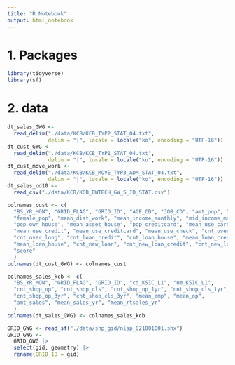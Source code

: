 ```yaml
---
title: "R Notebook"
output: html_notebook
---
```


# 1. Packages
```r
library(tidyverse)
library(sf)
```

# 2. data
```r
dt_sales_GWG <- 
  read_delim("./data/KCB/KCB_TYP2_STAT_04.txt",
             delim = "|", locale = locale("ko", encoding = "UTF-16"))
dt_cust_GWG <- 
  read_delim("./data/KCB/KCB_TYP1_STAT_04.txt",
             delim = "|", locale = locale("ko", encoding = "UTF-16"))
dt_cust_move_work <- 
  read_delim("./data/KCB/KCB_MOVE_TYP3_ADM_STAT_04.txt",
             delim = "|", locale = locale("ko", encoding = "UTF-16"))
dt_sales_cd10 <-
  read_csv("./data/KCB/KCB_DWTECH_GW_S_ID_STAT.csv")
```
```r
colnames_cust <- c(
  "BS_YR_MON", "GRID_FLAG", "GRID_ID", "AGE_CD", "JOB_CD", "amt_pop", "male_pop",
  "female_pop", "mean_dist_work", "mean_income_monthly", "mid_income_monthly",
  "pop_own_house", "mean_asset_house", "pop_creditcard", "mean_use_card",
  "mean_use_credit", "mean_use_creditcard", "mean_use_check", "cnt_over_short",
  "cnt_over_long", "cnt_loan_credit", "cnt_loan_house", "mean_loan_credit",
  "mean_loan_house", "cnt_new_loan", "cnt_new_loan_credit", "cnt_new_loan_house",
  "score"
  )
colnames(dt_cust_GWG) <- colnames_cust

colnames_sales_kcb <- c(
  "BS_YR_MON", "GRID_FLAG", "GRID_ID", "cd_KSIC_L1", "nm_KSIC_L1",
  "cnt_shop_op", "cnt_shop_cls", "cnt_shop_op_1yr", "cnt_shop_cls_1yr",
  "cnt_shop_op_3yr", "cnt_shop_cls_3yr", "mean_emp", "mean_op",
  "amt_sales", "mean_sales_yr", "mean_rtsales_yr"
  )
colnames(dt_sales_GWG) <- colnames_sales_kcb


```

```r
GRID_GWG <- read_sf("./data/shp_gid/nlsp_021001001.shx")
GRID_GWG <-
  GRID_GWG |> 
  select(gid, geometry) |> 
  rename(GRID_ID = gid)
```

```r

```










































